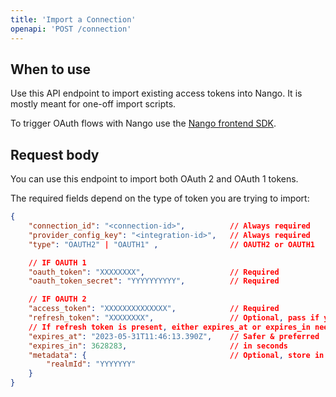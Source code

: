```yaml
---
title: 'Import a Connection'
openapi: 'POST /connection'
---
```


## When to use

Use this API endpoint to import existing access tokens into Nango. It is mostly meant for one-off import scripts.

To trigger OAuth flows with Nango use the [Nango frontend SDK](/sdks/frontend).

## Request body

You can use this endpoint to import both OAuth 2 and OAuth 1 tokens.

The required fields depend on the type of token you are trying to import:

```json
{
	"connection_id": "<connection-id>",          // Always required
	"provider_config_key": "<integration-id>",   // Always required
	"type": "OAUTH2" | "OAUTH1" ,                // OAUTH2 or OAUTH1

	// IF OAUTH 1
	"oauth_token": "XXXXXXXX",                   // Required
	"oauth_token_secret": "YYYYYYYYYY",          // Required

	// IF OAUTH 2
	"access_token": "XXXXXXXXXXXXXX",            // Required
	"refresh_token": "XXXXXXXX",                 // Optional, pass if you have it
	// If refresh token is present, either expires_at or expires_in needs to be provided
	"expires_at": "2023-05-31T11:46:13.390Z",    // Safer & preferred
	"expires_in": 3628283,                       // in seconds
	"metadata": {                                // Optional, store in metadata. Check API configuration in Nango docs
		"realmId": "YYYYYYY"
	}
}
```